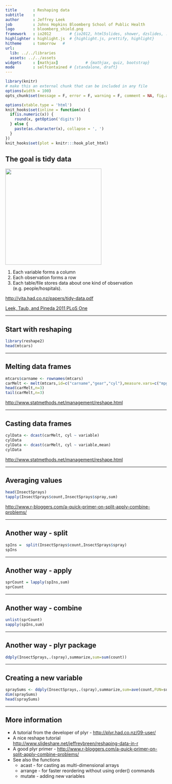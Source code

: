 ```yaml
---
title       : Reshaping data
subtitle    :
author      : Jeffrey Leek
job         : Johns Hopkins Bloomberg School of Public Health
logo        : bloomberg_shield.png
framework   : io2012        # {io2012, html5slides, shower, dzslides, ...}
highlighter : highlight.js  # {highlight.js, prettify, highlight}
hitheme     : tomorrow   #
url:
  lib: ../../libraries
  assets: ../../assets
widgets     : [mathjax]            # {mathjax, quiz, bootstrap}
mode        : selfcontained # {standalone, draft}
---
```



```r
library(knitr)
# make this an external chunk that can be included in any file
options(width = 100)
opts_chunk$set(message = F, error = F, warning = F, comment = NA, fig.align = 'center', dpi = 100, tidy = F, cache.path = '.cache/', fig.path = 'fig/', cache=TRUE)

options(xtable.type = 'html')
knit_hooks$set(inline = function(x) {
  if(is.numeric(x)) {
    round(x, getOption('digits'))
  } else {
    paste(as.character(x), collapse = ', ')
  }
})
knit_hooks$set(plot = knitr:::hook_plot_html)
```


## The goal is tidy data

<img class=center src="../../assets/img/01_DataScientistToolbox/excel.png" height=300 />


1. Each variable forms a column
2. Each observation forms a row
3. Each table/file stores data about one kind of observation (e.g. people/hospitals).


[http://vita.had.co.nz/papers/tidy-data.pdf](http://vita.had.co.nz/papers/tidy-data.pdf)

[Leek, Taub, and Pineda 2011 PLoS One](http://www.plosone.org/article/info%3Adoi%2F10.1371%2Fjournal.pone.0026895)

---

## Start with reshaping

```r
library(reshape2)
head(mtcars)
```


---

## Melting data frames

```r
mtcars$carname <- rownames(mtcars)
carMelt <- melt(mtcars,id=c("carname","gear","cyl"),measure.vars=c("mpg","hp"))
head(carMelt,n=3)
tail(carMelt,n=3)
```


[http://www.statmethods.net/management/reshape.html](http://www.statmethods.net/management/reshape.html)

---

## Casting data frames

```r
cylData <- dcast(carMelt, cyl ~ variable)
cylData
cylData <- dcast(carMelt, cyl ~ variable,mean)
cylData
```

[http://www.statmethods.net/management/reshape.html](http://www.statmethods.net/management/reshape.html)


---

## Averaging values

```r
head(InsectSprays)
tapply(InsectSprays$count,InsectSprays$spray,sum)
```

[http://www.r-bloggers.com/a-quick-primer-on-split-apply-combine-problems/](http://www.r-bloggers.com/a-quick-primer-on-split-apply-combine-problems/)

---

## Another way - split

```r
spIns =  split(InsectSprays$count,InsectSprays$spray)
spIns
```

---

## Another way - apply

```r
sprCount = lapply(spIns,sum)
sprCount
```

---

## Another way - combine

```r
unlist(sprCount)
sapply(spIns,sum)
```

---

## Another way - plyr package

```r
ddply(InsectSprays,.(spray),summarize,sum=sum(count))
```


---

## Creating a new variable

```r
spraySums <- ddply(InsectSprays,.(spray),summarize,sum=ave(count,FUN=sum))
dim(spraySums)
head(spraySums)
```

---

## More information

* A tutorial from the developer of plyr - [http://plyr.had.co.nz/09-user/](http://plyr.had.co.nz/09-user/)
* A nice reshape tutorial [http://www.slideshare.net/jeffreybreen/reshaping-data-in-r](http://www.slideshare.net/jeffreybreen/reshaping-data-in-r)
* A good plyr primer - [http://www.r-bloggers.com/a-quick-primer-on-split-apply-combine-problems/](http://www.r-bloggers.com/a-quick-primer-on-split-apply-combine-problems/)
* See also the functions
  * acast - for casting as multi-dimensional arrays
  * arrange - for faster reordering without using order() commands
  * mutate - adding new variables

